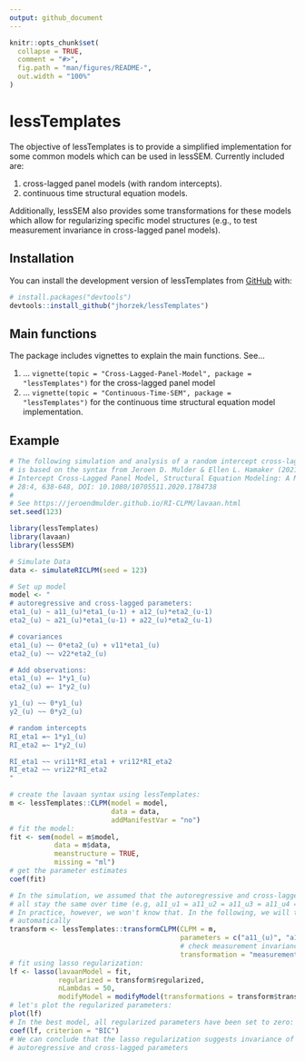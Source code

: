 ```yaml
---
output: github_document
---
```


<!-- README.md is generated from README.Rmd. Please edit that file -->

```r
knitr::opts_chunk$set(
  collapse = TRUE,
  comment = "#>",
  fig.path = "man/figures/README-",
  out.width = "100%"
)
```

# lessTemplates

The objective of lessTemplates is to provide a simplified implementation
for some common models which can be used in lessSEM. Currently included are:

1. cross-lagged panel models (with random intercepts).
2. continuous time structural equation models.

Additionally, lessSEM also provides some transformations for these models which
allow for regularizing specific model structures (e.g., to test measurement invariance
in cross-lagged panel models).

## Installation

You can install the development version of lessTemplates from [GitHub](https://github.com/) with:

``` r
# install.packages("devtools")
devtools::install_github("jhorzek/lessTemplates")
```

## Main functions

The package includes vignettes to explain the main functions. See...

1. ... `vignette(topic = "Cross-Lagged-Panel-Model", package = "lessTemplates")` for the
cross-lagged panel model
2. ... `vignette(topic = "Continuous-Time-SEM", package = "lessTemplates")` for the
continuous time structural equation model implementation.

## Example

```r
# The following simulation and analysis of a random intercept cross-lagged panel model
# is based on the syntax from Jeroen D. Mulder & Ellen L. Hamaker (2021) Three Extensions of the Random
# Intercept Cross-Lagged Panel Model, Structural Equation Modeling: A Multidisciplinary Journal,
# 28:4, 638-648, DOI: 10.1080/10705511.2020.1784738
#
# See https://jeroendmulder.github.io/RI-CLPM/lavaan.html
set.seed(123)

library(lessTemplates)
library(lavaan)
library(lessSEM)

# Simulate Data
data <- simulateRICLPM(seed = 123)

# Set up model
model <- "
# autoregressive and cross-lagged parameters:
eta1_(u) ~ a11_(u)*eta1_(u-1) + a12_(u)*eta2_(u-1)
eta2_(u) ~ a21_(u)*eta1_(u-1) + a22_(u)*eta2_(u-1)

# covariances
eta1_(u) ~~ 0*eta2_(u) + v11*eta1_(u)
eta2_(u) ~~ v22*eta2_(u)

# Add observations:
eta1_(u) =~ 1*y1_(u)
eta2_(u) =~ 1*y2_(u)

y1_(u) ~~ 0*y1_(u)
y2_(u) ~~ 0*y2_(u)

# random intercepts
RI_eta1 =~ 1*y1_(u)
RI_eta2 =~ 1*y2_(u)

RI_eta1 ~~ vri11*RI_eta1 + vri12*RI_eta2
RI_eta2 ~~ vri22*RI_eta2
"

# create the lavaan syntax using lessTemplates:
m <- lessTemplates::CLPM(model = model,
                         data = data,
                         addManifestVar = "no")
# fit the model:
fit <- sem(model = m$model,
           data = m$data,
           meanstructure = TRUE,
           missing = "ml")
# get the parameter estimates
coef(fit)

# In the simulation, we assumed that the autoregressive and cross-lagged parameters
# all stay the same over time (e.g, a11_u1 = a11_u2 = a11_u3 = a11_u4 = a11_u5).
# In practice, however, we won't know that. In the following, we will test this
# automatically
transform <- lessTemplates::transformCLPM(CLPM = m,
                                          parameters = c("a11_(u)", "a12_(u)", "a21_(u)", "a22_(u)"),
                                          # check measurement invariance of these parameters:
                                          transformation = "measurementInvariance")
# fit using lasso regularization:
lf <- lasso(lavaanModel = fit,
            regularized = transform$regularized,
            nLambdas = 50,
            modifyModel = modifyModel(transformations = transform$transformation))
# let's plot the regularized parameters:
plot(lf)
# In the best model, all regularized parameters have been set to zero:
coef(lf, criterion = "BIC")
# We can conclude that the lasso regularization suggests invariance of the
# autoregressive and cross-lagged parameters
```

